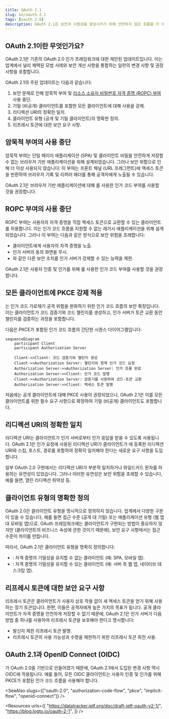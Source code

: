 ```yaml
---
title: OAuth 2.1
slug: ko/oauth-2.1
tags: [oauth 2.0]
description: OAuth 2.1은 보안과 사용성을 향상시키기 위해 안전하지 않은 흐름을 더 이상 사용하지 않고 새로운 모범 사례를 도입하는 것을 목표로 하는 OAuth 2.0 인가 프레임워크의 제안된 업데이트입니다.
---
```


## OAuth 2.1이란 무엇인가요?

OAuth 2.1은 기존의 OAuth 2.0 인가 프레임워크에 대한 제안된 업데이트입니다. 이는 업계에서 널리 채택된 모범 사례와 보안 개선 사항을 통합하는 일련의 변경 사항 및 권장 사항을 포함합니다.

OAuth 2.1의 주된 업데이트는 다음과 같습니다:

1. 보안 문제로 인해 <Ref slug="implicit-flow">암묵적 부여</Ref> 및 [리소스 소유자 비밀번호 자격 증명 (ROPC) 부여](https://datatracker.ietf.org/doc/html/rfc6749#section-4.3) 사용 중단.
2. <Ref slug="client" headingId="confidential-clients">기밀 (비공개) 클라이언트</Ref>를 포함한 모든 클라이언트에 대해 <Ref slug="pkce" /> 사용을 강제.
3. <Ref slug="redirect-uri">리디렉션 URI</Ref>의 정확한 일치.
4. <Ref slug="client">클라이언트</Ref> 유형 (공개 및 기밀 클라이언트)의 명확한 정의.
5. <Ref slug="refresh-token">리프레시 토큰</Ref>에 대한 보안 요구 사항.

## 암묵적 부여의 사용 중단

암묵적 부여는 단일 페이지 애플리케이션 (SPA) 및 클라이언트 비밀을 안전하게 저장할 수 없는 브라우저 기반 애플리케이션을 위해 설계되었습니다. 그러나 보안 위험으로 인해 더 이상 사용되지 않습니다: 이 부여는 프론트 채널 (URL 프레그먼트)에 액세스 토큰을 반환하여 브라우저 기록 및 리퍼러 헤더를 통해 공격자에게 노출될 수 있습니다.

OAuth 2.1은 브라우저 기반 애플리케이션에 대해 <Ref slug="pkce" />를 사용한 <Ref slug="authorization-code-flow">인가 코드 부여</Ref>를 사용할 것을 권장합니다.

## ROPC 부여의 사용 중단

ROPC 부여는 사용자의 자격 증명을 직접 액세스 토큰으로 교환할 수 있는 클라이언트를 허용합니다. 이는 인가 코드 흐름을 지원할 수 없는 레거시 애플리케이션을 위해 설계되었습니다. 그러나 이 부여는 다음과 같은 방식으로 보안 위험을 초래합니다:

- 클라이언트에게 사용자의 자격 증명을 노출.
- 인가 서버의 동의 화면을 무시.
- <Ref slug="mfa" />와 같은 다른 보안 조치를 인가 서버가 강제할 수 있는 능력을 제한.

OAuth 2.1은 사용자 인증 및 인가를 위해 <Ref slug="pkce" />를 사용한 <Ref slug="authorization-code-flow">인가 코드 부여</Ref>를 사용할 것을 권장합니다.

## 모든 클라이언트에 PKCE 강제 적용

<Ref slug="pkce" />는 인가 코드 가로채기 공격 위험을 완화하기 위한 인가 코드 흐름의 보안 확장입니다. 이는 클라이언트가 코드 검증기와 코드 챌린지를 생성하고, 인가 서버가 토큰 교환 동안 챌린지를 검증하는 과정을 포함합니다.

다음은 PKCE가 포함된 인가 코드 흐름의 간단한 시퀀스 다이어그램입니다:

```mermaid
sequenceDiagram
    participant Client
    participant Authorization Server

    Client->>Client: 코드 검증기와 챌린지 생성
    Client->>Authorization Server: 챌린지와 함께 인가 코드 요청
    Authorization Server->>Authorization Server: 인가 흐름 완료
    Authorization Server->>Client: 인가 코드 발행
    Client->>Authorization Server: 검증기를 사용하여 코드-토큰 교환
    Authorization Server->>Client: 액세스 토큰 발행
```

처음에는 <Ref slug="client" headingId="public-clients">공개 클라이언트</Ref>에 대해 PKCE 사용이 권장되었으나, OAuth 2.1은 이를 모든 클라이언트를 위한 필수 요구 사항으로 확장하여 <Ref slug="client" headingId="confidential-clients">기밀 (비공개) 클라이언트</Ref>도 포함합니다.

## 리디렉션 URI의 정확한 일치

<Ref slug="redirect-uri">리디렉션 URI</Ref>는 클라이언트가 인가 서버로부터 인가 응답을 받을 수 있도록 사용됩니다. OAuth 2.1은 인가 요청에 사용된 리디렉션 URI가 클라이언트가 <Ref slug="authorization-server" />에 등록한 리디렉션 URI와 스킴, 호스트, 경로를 포함하여 정확히 일치해야 한다는 새로운 요구 사항을 도입합니다.

일부 OAuth 2.0 구현에서는 리디렉션 URI가 부분적 일치하거나 와일드카드 문자를 허용하는 유연성이 있었습니다. 그러나 이러한 유연성은 보안 위험을 초래할 수 있습니다, 예를 들면, 열린 리디렉션 취약성 등.

## 클라이언트 유형의 명확한 정의

OAuth 2.0은 클라이언트 유형을 명시적으로 정의하지 않습니다. 업계에서 다양한 구분이 있을 수 있습니다, 예를 들면 접근 수준 (공개 대 기밀) 또는 애플리케이션 유형 (웹 앱 대 모바일 앱)으로. OAuth 프레임워크에는 클라이언트가 구현되는 방법이 중요하지 않지만 (클라이언트의 비즈니스 속성에 관한 것이기 때문에), 보안 요구 사항에서는 접근 수준이 차이를 만듭니다.

따라서, OAuth 2.1은 클라이언트 유형을 명확히 정의합니다:

- <Ref slug="client" headingId="public-clients" />: 자격 증명의 기밀성을 유지할 수 없는 클라이언트 (예: SPA, 모바일 앱).
- <Ref slug="client" headingId="confidential-clients" />: 자격 증명의 기밀성을 유지할 수 있는 클라이언트 (예: 서버 측 웹 앱, 네이티브 데스크탑 앱).

## 리프레시 토큰에 대한 보안 요구 사항

<Ref slug="refresh-token">리프레시 토큰</Ref>은 클라이언트가 사용자 상호 작용 없이 새 액세스 토큰을 얻기 위해 사용하는 장기 토큰입니다. 한편, 이들은 공격자에게 높은 가치의 목표가 됩니다. 공개 클라이언트가 자격 증명을 안전하게 저장할 수 없기 때문에, OAuth 2.1은 인가 서버가 다음 방법 중 하나를 사용하여 리프레시 토큰을 보호해야 한다고 명시합니다:

- <Ref slug="refresh-token" headingId="sender-constrained-refresh-tokens">발신자 제한 리프레시 토큰</Ref> 발행.
- 리프레시 토큰의 사용 가능성과 수명을 제한하기 위한 <Ref slug="refresh-token" headingId="refresh-token-rotation">리프레시 토큰 회전</Ref> 사용.

## OAuth 2.1과 OpenID Connect (OIDC)

<Ref slug="openid-connect" />가 OAuth 2.0을 기반으로 만들어졌기 때문에, OAuth 2.1에서 도입된 변경 사항 역시 OIDC에 적용됩니다. 예를 들어, 모든 OIDC 클라이언트는 사용자 인증 및 인가를 위해 PKCE가 포함된 인가 코드 흐름을 사용해야 합니다.

<SeeAlso slugs={["oauth-2.0", "authorization-code-flow", "pkce", "implicit-flow", "openid-connect"]} />

<Resources
  urls={[
    "https://datatracker.ietf.org/doc/draft-ietf-oauth-v2-1/",
    "https://blog.logto.io/oauth-2-1",
  ]}
/>
